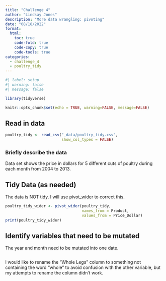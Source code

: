 ```yaml
---
title: "Challenge 4"
author: "Lindsay Jones"
description: "More data wrangling: pivoting"
date: "08/18/2022"
format:
  html:
    toc: true
    code-fold: true
    code-copy: true
    code-tools: true
categories:
  - challenge_4
  - poultry_tidy
---
```


```r
#| label: setup
#| warning: false
#| message: false

library(tidyverse)

knitr::opts_chunk$set(echo = TRUE, warning=FALSE, message=FALSE)
```


## Read in data


```r
poultry_tidy <- read_csv("_data/poultry_tidy.csv",
                         show_col_types = FALSE)

```

### Briefly describe the data

Data set shows the price in dollars for 5 different cuts of poultry during each month from 2004 to 2013. 

## Tidy Data (as needed)

The data is NOT tidy. I will use pivot_wider to correct this.

```r
poultry_tidy_wider <- pivot_wider(poultry_tidy, 
                                  names_from = Product, 
                                  values_from = Price_Dollar)
print(poultry_tidy_wider)

```


## Identify variables that need to be mutated

The year and month need to be mutated into one date.
```r

```

I would like to rename the "Whole Legs" column to something not containing the word "whole" to avoid confusion with the other variable, but my attempts to rename the column didn't work. 
